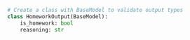 ```python Python
# Create a class with BaseModel to validate output types
class HomeworkOutput(BaseModel):
    is_homework: bool
    reasoning: str
```